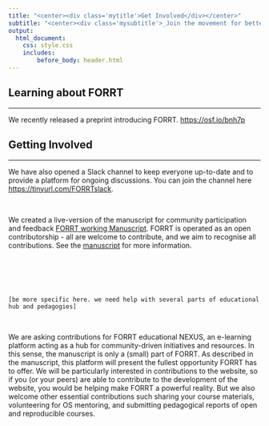 ```yaml
---
title: "<center><div class='mytitle'>Get Involved</div></center>"
subtitle: "<center><div class='mysubtitle'>_Join the movement for better education_</div></center>"
output: 
  html_document:
    css: style.css
    includes: 
        before_body: header.html
---
```



<div class="mycontent">



## Learning about FORRT
***
We recently released a preprint introducing FORRT. [https://osf.io/bnh7p](https://osf.io/bnh7p)


## Getting Involved
***

We have also opened a Slack channel to keep everyone up-to-date and to provide a platform for ongoing discussions. You can join the channel here [https://tinyurl.com/FORRTslack](https://tinyurl.com/FORRTslack). 


<br>

We created a live-version of the manuscript for community participation and feedback [FORRT working Manuscript](tinyURL.com/FORRTworkingDOC). FORRT is operated as an open contributorship - all are welcome to contribute, and we aim to recognise all contributions. See the [manuscript](https://tinyurl.com/FORRTslack) for more information.

<br>

<br><br>

```redcars
[be more specific here. we need help with several parts of educational hub and pedagogies]
```

<br>

We are asking contributions for FORRT educational NEXUS, an e-learning platform acting as a hub for community-driven initiatives and resources. In this sense, the manuscript is only a (small) part of FORRT. As described in the manuscript, this platform will present the fullest opportunity FORRT has to offer. We will be particularly interested in contributions to the website, so if you (or your peers) are able to contribute to the development of the website, you would be helping make FORRT a powerful reality. But we also welcome other essential contributions such sharing your course materials, volunteering for OS mentoring, and submitting pedagogical reports of open and reproducible courses. 

<br>

</div>
